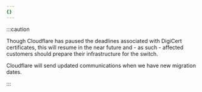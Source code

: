 ```yaml
---
{}
---
```


:::caution

Though Cloudflare has paused the deadlines associated with DigiCert certificates, this will resume in the near future and - as such - affected customers should prepare their infrastructure for the switch.

Cloudflare will send updated communications when we have new migration dates.

:::
